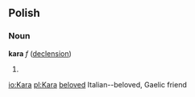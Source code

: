 ==Polish==
===Noun===
'''kara''' ''f'' ([[Wiktionary Appendix:Italian or Gaelic hard feminine noun declension|declension]])
# [[]]

[[io:Kara]]
[[pl:Kara]]
[[beloved]] Italian--beloved, Gaelic friend